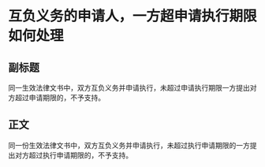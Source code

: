 # 互负义务的申请人，一方超申请执行期限如何处理
## 副标题
同一生效法律文书中，双方互负义务并申请执行，未超过申请执行期限一方提出对方超过申请期限的，不予支持。
## 正文
同一份生效法律文书中，双方互负义务并申请执行，未超过执行申请期限的一方提出对方超过执行申请期限的，不予支持。